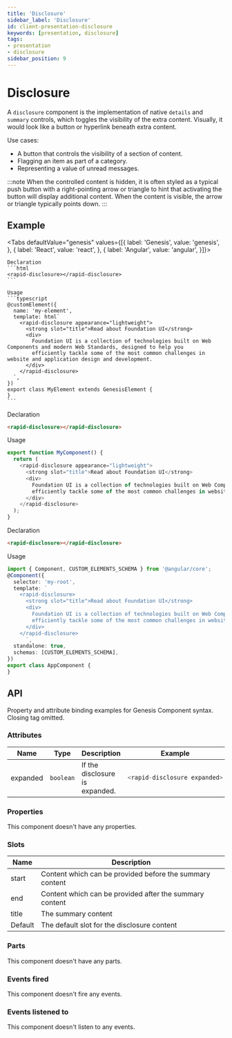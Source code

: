 ```yaml
---
title: 'Disclosure'
sidebar_label: 'Disclosure'
id: client-presentation-disclosure
keywords: [presentation, disclosure]
tags:
- presentation
- disclosure
sidebar_position: 9
---
```



# Disclosure

A `disclosure` component is the implementation of native `details` and `summary` controls, which toggles the visibility of the extra content. Visually, it would look like a button or hyperlink beneath extra content.

Use cases:
* A button that controls the visibility of a section of content.
* Flagging an item as part of a category.
* Representing a value of unread messages.

:::note
When the controlled content is hidden,
it is often styled as a typical push button with
a right-pointing arrow or triangle to hint that activating the
button will display additional content. When the content is visible,
the arrow or triangle typically points down.
:::

## Example

<DisclosureDemo />

<Tabs defaultValue="genesis" values={[{ label: 'Genesis', value: 'genesis', }, { label: 'React', value: 'react', }, { label: 'Angular', value: 'angular', }]}>

  <TabItem value="genesis">

    Declaration
    ```html
    <rapid-disclosure></rapid-disclosure>
    ```

    Usage
    ```typescript
    @customElement({
      name: 'my-element',
      template: html`
        <rapid-disclosure appearance="lightweight">
          <strong slot="title">Read about Foundation UI</strong>
          <div>
            Foundation UI is a collection of technologies built on Web Components and modern Web Standards, designed to help you
            efficiently tackle some of the most common challenges in website and application design and development.
          </div>
        </rapid-disclosure>
      `,
    })
    export class MyElement extends GenesisElement {
    }
    ```

  </TabItem>
  <TabItem value="react">

  Declaration
  ```html
  <rapid-disclosure></rapid-disclosure>
  ```
  Usage
  ```typescript
  export function MyComponent() {
    return (
      <rapid-disclosure appearance="lightweight">
        <strong slot="title">Read about Foundation UI</strong>
        <div>
          Foundation UI is a collection of technologies built on Web Components and modern Web Standards, designed to help you
          efficiently tackle some of the most common challenges in website and application design and development.
        </div>
      </rapid-disclosure>
    );
  }
  ```
</TabItem>
  <TabItem value="angular">

  Declaration
  ```html
  <rapid-disclosure></rapid-disclosure>
  ```

  Usage
  ```typescript
  import { Component, CUSTOM_ELEMENTS_SCHEMA } from '@angular/core';
  @Component({
    selector: 'my-root',
    template: `
      <rapid-disclosure>
        <strong slot="title">Read about Foundation UI</strong>
        <div>
          Foundation UI is a collection of technologies built on Web Components and modern Web Standards, designed to help you
          efficiently tackle some of the most common challenges in website and application design and development.
        </div>
      </rapid-disclosure>
        `,
    standalone: true,
    schemas: [CUSTOM_ELEMENTS_SCHEMA],
  })
  export class AppComponent {
  }
  ```
</TabItem>
</Tabs>

## API

Property and attribute binding examples for Genesis Component syntax. Closing tag omitted.

### Attributes


<table>
  <thead><tr><th>Name</th><th>Type</th><th>Description</th><th>Example</th></tr></thead>
  <tbody>
    <tr>
      <td>expanded</td>
      <td><code>boolean</code></td>
      <td>If the disclosure is expanded.</td>
<td>

```typescript
<rapid-disclosure expanded>
```

</td>
    </tr>
  </tbody>
</table>

### Properties

This component doesn't have any properties.

### Slots

| Name | Description |
|---|---|
| start| Content which can be provided before the summary content
| end | Content which can be provided after the summary content
| title| The summary content
| Default | The default slot for the disclosure content

### Parts

This component doesn't have any parts.

### Events fired

This component doesn't fire any events.

### Events listened to

This component doesn't listen to any events.

